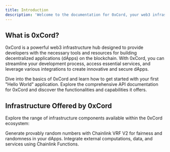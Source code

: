 ```yaml
---
title: Introduction
description: 'Welcome to the documentation for 0xCord, your web3 infrastructure hub. Get started building decentralized applications with ease.'
---
```


## What is 0xCord?

0xCord is a powerful web3 infrastructure hub designed to provide developers with the necessary tools and resources for building decentralized applications (dApps) on the blockchain. With 0xCord, you can streamline your development process, access essential services, and leverage various integrations to create innovative and secure dApps.

<CardGroup cols={2}>
  <Card
    title="Hello World: Get Started with 0xCord"
    icon="rocket"
    href="/hello-world"
  >
    Dive into the basics of 0xCord and learn how to get started with your first "Hello World" application.
  </Card>
  <Card
    title="API Documentation"
    icon="code"
    href="/api-reference"
  >
    Explore the comprehensive API documentation for 0xCord and discover the functionalities and capabilities it offers.
  </Card>
</CardGroup>

## Infrastructure Offered by 0xCord

Explore the range of infrastructure components available within the 0xCord ecosystem:

<CardGroup cols={2}>
  <Card
    title="Chainlink VRF V2"
    icon="dice"
    href="/infrastructure/chainlink-vrf-v2"
  >
    Generate provably random numbers with Chainlink VRF V2 for fairness and randomness in your dApps.
  </Card>
  <Card
    title="Chainlink Functions"
    icon="code-branch"
    href="/infrastructure/chainlink-functions"
  >
    Integrate external computations, data, and services using Chainlink Functions.
  </Card>
</CardGroup>
